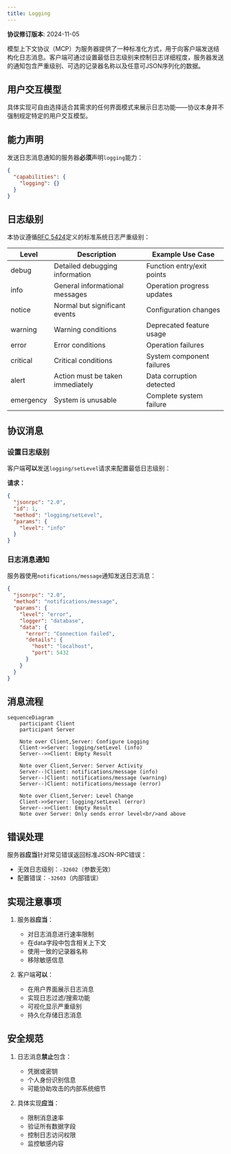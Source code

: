 ```yaml
---
title: Logging
---
```


<Info>**协议修订版本**: 2024-11-05</Info>

模型上下文协议（MCP）为服务器提供了一种标准化方式，用于向客户端发送结构化日志消息。客户端可通过设置最低日志级别来控制日志详细程度，服务器发送的通知包含严重级别、可选的记录器名称以及任意可JSON序列化的数据。

## 用户交互模型

具体实现可自由选择适合其需求的任何界面模式来展示日志功能——协议本身并不强制规定特定的用户交互模型。

## 能力声明

发送日志消息通知的服务器**必须**声明`logging`能力：

```json
{
  "capabilities": {
    "logging": {}
  }
}
```

## 日志级别

本协议遵循[RFC 5424](https://datatracker.ietf.org/doc/html/rfc5424#section-6.2.1)定义的标准系统日志严重级别：

| Level     | Description                      | Example Use Case           |
| --------- | -------------------------------- | -------------------------- |
| debug     | Detailed debugging information   | Function entry/exit points |
| info      | General informational messages   | Operation progress updates |
| notice    | Normal but significant events    | Configuration changes      |
| warning   | Warning conditions               | Deprecated feature usage   |
| error     | Error conditions                 | Operation failures         |
| critical  | Critical conditions              | System component failures  |
| alert     | Action must be taken immediately | Data corruption detected   |
| emergency | System is unusable               | Complete system failure    |

## 协议消息

### 设置日志级别

客户端**可以**发送`logging/setLevel`请求来配置最低日志级别：

**请求：**

```json
{
  "jsonrpc": "2.0",
  "id": 1,
  "method": "logging/setLevel",
  "params": {
    "level": "info"
  }
}
```

### 日志消息通知

服务器使用`notifications/message`通知发送日志消息：

```json
{
  "jsonrpc": "2.0",
  "method": "notifications/message",
  "params": {
    "level": "error",
    "logger": "database",
    "data": {
      "error": "Connection failed",
      "details": {
        "host": "localhost",
        "port": 5432
      }
    }
  }
}
```

## 消息流程

```mermaid
sequenceDiagram
    participant Client
    participant Server

    Note over Client,Server: Configure Logging
    Client->>Server: logging/setLevel (info)
    Server-->>Client: Empty Result

    Note over Client,Server: Server Activity
    Server--)Client: notifications/message (info)
    Server--)Client: notifications/message (warning)
    Server--)Client: notifications/message (error)

    Note over Client,Server: Level Change
    Client->>Server: logging/setLevel (error)
    Server-->>Client: Empty Result
    Note over Server: Only sends error level<br/>and above
```

## 错误处理

服务器**应当**针对常见错误返回标准JSON-RPC错误：

- 无效日志级别：`-32602`（参数无效）
- 配置错误：`-32603`（内部错误）

## 实现注意事项

1. 服务器**应当**：
   - 对日志消息进行速率限制
   - 在data字段中包含相关上下文
   - 使用一致的记录器名称
   - 移除敏感信息

2. 客户端**可以**：
   - 在用户界面展示日志消息
   - 实现日志过滤/搜索功能
   - 可视化显示严重级别
   - 持久化存储日志消息

## 安全规范

1. 日志消息**禁止**包含：
   - 凭据或密钥
   - 个人身份识别信息
   - 可能协助攻击的内部系统细节

2. 具体实现**应当**：
   - 限制消息速率
   - 验证所有数据字段
   - 控制日志访问权限
   - 监控敏感内容